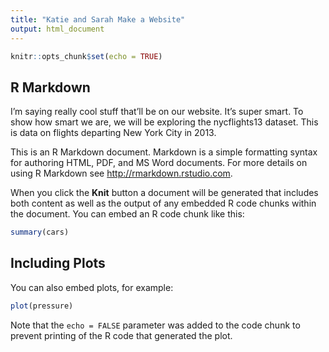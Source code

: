 ```yaml
---
title: "Katie and Sarah Make a Website"
output: html_document
---
```


```r
knitr::opts_chunk$set(echo = TRUE)
```

## R Markdown

I'm saying really cool stuff that'll be on our website. It's super smart. 
To show how smart we are, we will be exploring the nycflights13 dataset. This is data on flights departing New York City in 2013.

This is an R Markdown document. Markdown is a simple formatting syntax for authoring HTML, PDF, and MS Word documents. For more details on using R Markdown see <http://rmarkdown.rstudio.com>.

When you click the **Knit** button a document will be generated that includes both content as well as the output of any embedded R code chunks within the document. You can embed an R code chunk like this:

```r
summary(cars)
```

## Including Plots

You can also embed plots, for example:

```r
plot(pressure)
```

Note that the `echo = FALSE` parameter was added to the code chunk to prevent printing of the R code that generated the plot.
